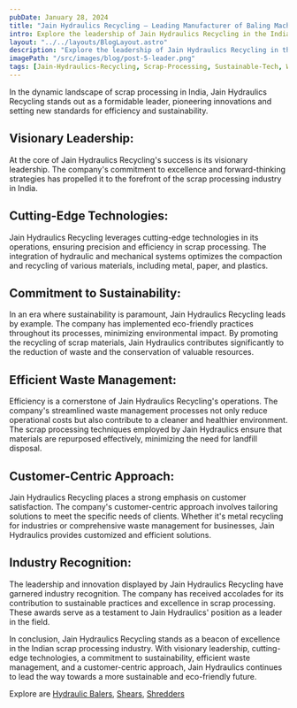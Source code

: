 ```yaml
---
pubDate: January 28, 2024
title: "Jain Hydraulics Recycling – Leading Manufacturer of Baling Machine in India"
intro: Explore the leadership of Jain Hydraulics Recycling in the Indian scrap processing industry, showcasing cutting-edge technologies sustainability
layout: "../../layouts/BlogLayout.astro"
description: "Explore the leadership of Jain Hydraulics Recycling in the Indian scrap processing industry, showcasing cutting-edge technologies sustainability"
imagePath: "/src/images/blog/post-5-leader.png"
tags: [Jain-Hydraulics-Recycling, Scrap-Processing, Sustainable-Tech, Waste-Management,metal-recycling]
---
```


In the dynamic landscape of scrap processing in India, Jain Hydraulics Recycling stands out as a formidable leader, pioneering innovations and setting new standards for efficiency and sustainability.

## Visionary Leadership:

At the core of Jain Hydraulics Recycling's success is its visionary leadership. The company's commitment to excellence and forward-thinking strategies has propelled it to the forefront of the scrap processing industry in India.

## Cutting-Edge Technologies:

Jain Hydraulics Recycling leverages cutting-edge technologies in its operations, ensuring precision and efficiency in scrap processing. The integration of hydraulic and mechanical systems optimizes the compaction and recycling of various materials, including metal, paper, and plastics.

## Commitment to Sustainability:

In an era where sustainability is paramount, Jain Hydraulics Recycling leads by example. The company has implemented eco-friendly practices throughout its processes, minimizing environmental impact. By promoting the recycling of scrap materials, Jain Hydraulics contributes significantly to the reduction of waste and the conservation of valuable resources.

## Efficient Waste Management:

Efficiency is a cornerstone of Jain Hydraulics Recycling's operations. The company's streamlined waste management processes not only reduce operational costs but also contribute to a cleaner and healthier environment. The scrap processing techniques employed by Jain Hydraulics ensure that materials are repurposed effectively, minimizing the need for landfill disposal.

## Customer-Centric Approach:

Jain Hydraulics Recycling places a strong emphasis on customer satisfaction. The company's customer-centric approach involves tailoring solutions to meet the specific needs of clients. Whether it's metal recycling for industries or comprehensive waste management for businesses, Jain Hydraulics provides customized and efficient solutions.

## Industry Recognition:

The leadership and innovation displayed by Jain Hydraulics Recycling have garnered industry recognition. The company has received accolades for its contribution to sustainable practices and excellence in scrap processing. These awards serve as a testament to Jain Hydraulics' position as a leader in the field.

In conclusion, Jain Hydraulics Recycling stands as a beacon of excellence in the Indian scrap processing industry. With visionary leadership, cutting-edge technologies, a commitment to sustainability, efficient waste management, and a customer-centric approach, Jain Hydraulics continues to lead the way towards a more sustainable and eco-friendly future.

Explore are [Hydraulic Balers](https://www.jainhydraulics.com/products/balers/), [Shears](https://www.jainhydraulics.com/products/shears/), [Shredders](https://www.jainhydraulics.com/products/shredders/)
